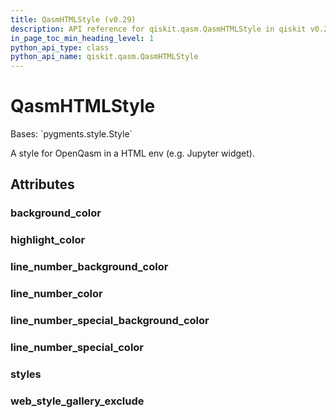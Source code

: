```yaml
---
title: QasmHTMLStyle (v0.29)
description: API reference for qiskit.qasm.QasmHTMLStyle in qiskit v0.29
in_page_toc_min_heading_level: 1
python_api_type: class
python_api_name: qiskit.qasm.QasmHTMLStyle
---
```


# QasmHTMLStyle

<Class id="qiskit.qasm.QasmHTMLStyle" isDedicatedPage={true} github="https://github.com/qiskit/qiskit/tree/stable/0.18/qiskit/qasm/pygments/lexer.py" signature="QasmHTMLStyle" modifiers="class">
  Bases: `pygments.style.Style`

  A style for OpenQasm in a HTML env (e.g. Jupyter widget).

  ## Attributes

  ### background\_color

  <Attribute id="qiskit.qasm.QasmHTMLStyle.background_color" attributeValue="'#ffffff'" />

  ### highlight\_color

  <Attribute id="qiskit.qasm.QasmHTMLStyle.highlight_color" attributeValue="'#ffffcc'" />

  ### line\_number\_background\_color

  <Attribute id="qiskit.qasm.QasmHTMLStyle.line_number_background_color" attributeValue="'transparent'" />

  ### line\_number\_color

  <Attribute id="qiskit.qasm.QasmHTMLStyle.line_number_color" attributeValue="'inherit'" />

  ### line\_number\_special\_background\_color

  <Attribute id="qiskit.qasm.QasmHTMLStyle.line_number_special_background_color" attributeValue="'#ffffc0'" />

  ### line\_number\_special\_color

  <Attribute id="qiskit.qasm.QasmHTMLStyle.line_number_special_color" attributeValue="'#000000'" />

  ### styles

  <Attribute id="qiskit.qasm.QasmHTMLStyle.styles" attributeValue="{Token: '', Token.Comment: '', Token.Comment.Hashbang: '', Token.Comment.Multiline: '', Token.Comment.Preproc: '', Token.Comment.PreprocFile: '', Token.Comment.Single: '', Token.Comment.Special: '', Token.Error: '', Token.Escape: '', Token.Generic: '', Token.Generic.Deleted: '', Token.Generic.Emph: '', Token.Generic.Error: '', Token.Generic.Heading: '', Token.Generic.Inserted: '', Token.Generic.Output: '', Token.Generic.Prompt: '', Token.Generic.Strong: '', Token.Generic.Subheading: '', Token.Generic.Traceback: '', Token.Keyword: '', Token.Keyword.Constant: '', Token.Keyword.Declaration: 'ansigreen', Token.Keyword.Namespace: '', Token.Keyword.Pseudo: '', Token.Keyword.Reserved: 'ansigreen', Token.Keyword.Type: 'ansimagenta', Token.Literal: '', Token.Literal.Date: '', Token.Literal.Number: 'ansicyan', Token.Literal.Number.Bin: '', Token.Literal.Number.Float: '', Token.Literal.Number.Hex: '', Token.Literal.Number.Integer: '', Token.Literal.Number.Integer.Long: '', Token.Literal.Number.Oct: '', Token.Literal.String: 'ansired', Token.Literal.String.Affix: '', Token.Literal.String.Backtick: '', Token.Literal.String.Char: '', Token.Literal.String.Delimiter: '', Token.Literal.String.Doc: '', Token.Literal.String.Double: '', Token.Literal.String.Escape: '', Token.Literal.String.Heredoc: '', Token.Literal.String.Interpol: '', Token.Literal.String.Other: '', Token.Literal.String.Regex: '', Token.Literal.String.Single: '', Token.Literal.String.Symbol: '', Token.Name: '', Token.Name.Attribute: '', Token.Name.Builtin: 'ansiblue', Token.Name.Builtin.Pseudo: '', Token.Name.Class: '', Token.Name.Constant: '', Token.Name.Decorator: '', Token.Name.Entity: '', Token.Name.Exception: '', Token.Name.Function: 'ansiyellow', Token.Name.Function.Magic: '', Token.Name.Label: '', Token.Name.Namespace: '', Token.Name.Other: '', Token.Name.Property: '', Token.Name.Tag: '', Token.Name.Variable: '', Token.Name.Variable.Class: '', Token.Name.Variable.Global: '', Token.Name.Variable.Instance: '', Token.Name.Variable.Magic: '', Token.Operator: '', Token.Operator.Word: '', Token.Other: '', Token.Punctuation: '', Token.Text: '', Token.Text.Whitespace: ''}" />

  ### web\_style\_gallery\_exclude

  <Attribute id="qiskit.qasm.QasmHTMLStyle.web_style_gallery_exclude" attributeValue="False" />
</Class>

